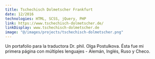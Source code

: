 ```yaml
---
title: Tschechisch Dolmetscher Frankfurt
date: 12/2016
technologies: HTML, SCSS, jQuery, PHP
link: https://www.tschechisch-dolmetscher.de/
linkDisplay: www.tschechisch-dolmetscher.de
image: "@/images/projects/tschechisch-dolmetscher.png"
---
```


Un portafolio para la traductora Dr. phil. Olga Postulkova. Ésta fue mi primera página con múltiples lenguajes - Alemán, Inglés, Ruso y Checo.
